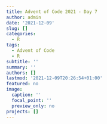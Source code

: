 ```yaml
---
title: Advent of Code 2021 - Day 7
author: admin
date: '2021-12-09'
slug: []
categories:
  - R
tags:
  - Advent of Code
  - R
subtitle: ''
summary: ''
authors: []
lastmod: '2021-12-09T20:26:54+01:00'
featured: no
image:
  caption: ''
  focal_point: ''
  preview_only: no
projects: []
---
```

